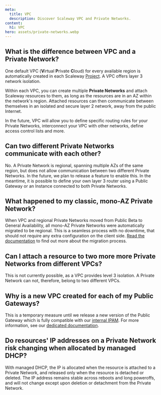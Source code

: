 ```yaml
---
meta:
  title: VPC 
  description: Discover Scaleway VPC and Private Networks. 
content:
  h1: VPC 
hero: assets/private-networks.webp
---
```


<Concept>

## What is the difference between VPC and a Private Network?
One default VPC (**V**irtual **P**rivate **C**loud) for every available region is automatically created in each Scaleway [Project](/console/my-project/concepts/#project). A VPC offers layer 3 network isolation.

Within each VPC, you can create multiple **Private Networks** and attach Scaleway resources to them, as long as the resources are in an AZ within the network's region. Attached resources can then communicate between themselves in an isolated and secure layer 2 network, away from the public Internet.

In the future, VPC will allow you to define specific routing rules for your Private Networks, interconnect your VPC with other networks, define access control lists and more.

</Concept>

<Concept>

## Can two different Private Networks communicate with each other?

No. A Private Network is regional, spanning multiple AZs of the same region, but does not allow communication between two different Private Networks. In the future, we plan to release a feature to enable this. In the meantime, it is possible to define your own layer 3 router using a Public Gateway or an Instance connected to both Private Networks.

</Concept>

<Concept>

## What happened to my classic, mono-AZ Private Network?
When VPC and regional Private Networks moved from Public Beta to General Availability, all mono-AZ Private Networks were automatically migrated to be regional. This is a seamless process with no downtime, that should not require any extra configuration on the client side. [Read the documentation](/network/vpc/reference-content/vpc-migration/) to find out more about the migration process.

</Concept>

<Concept>

## Can I attach a resource to two more more Private Networks from different VPCs?
This is not currently possible, as a VPC provides level 3 isolation. A Private Network can not, therefore, belong to two different VPCs.

</Concept>

<Concept>

## Why is a new VPC created for each of my Public Gateways?

This is a temporary measure until we release a new version of the Public Gateway which is fully compatible with our [internal IPAM](/network/vpc/concepts/#ipam). For more information, see our [dedicated documentation](/network/vpc/reference-content/vpc-migration/#public-gateways-and-vpc).

</Concept>

<Concept>

## Do resources' IP addresses on a Private Network risk changing when allocated by managed DHCP?

With managed DHCP, the IP is allocated when the resource is attached to a Private Network, and released only when the resource is detached or deleted. The IP address remains stable across reboots and long poweroffs, and will not change except upon deletion or detachment from the Private Network.

</Concept>